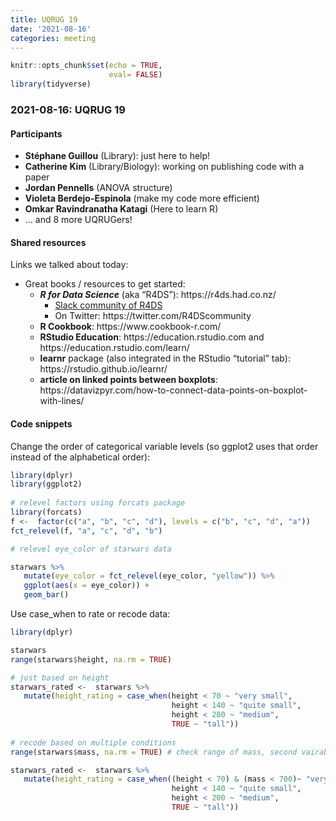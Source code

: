 ```yaml
---
title: UQRUG 19
date: '2021-08-16'
categories: meeting
---
```


```r
knitr::opts_chunk$set(echo = TRUE,
                      eval= FALSE)
library(tidyverse)

```

### 2021-08-16: UQRUG 19

#### Participants

* **Stéphane Guillou** (Library): just here to help!
* **Catherine Kim** (Library/Biology): working on publishing code with a paper
* **Jordan Pennells** (ANOVA structure)
* **Violeta Berdejo-Espinola** (make my code more efficient)
* **Omkar Ravindranatha Katagi** (Here to learn R)
* ... and 8 more UQRUGers!


#### Shared resources

Links we talked about today:

* Great books / resources to get started:
    * ***R for Data Science*** (aka "R4DS"): https://r4ds.had.co.nz/
        * [Slack community of R4DS](https://rfordatascience.slack.com/join/shared_invite/zt-n46lijeb-2RRzQ70U34eH530~PyZsmg#/shared-invite/email)
        * On Twitter: https://twitter.com/R4DScommunity
    * **R Cookbook**: https://www.cookbook-r.com/
    * **RStudio Education**: https://education.rstudio.com and https://education.rstudio.com/learn/
    * **learnr** package (also integrated in the RStudio "tutorial" tab): https://rstudio.github.io/learnr/
    * **article on linked points between boxplots**: https://datavizpyr.com/how-to-connect-data-points-on-boxplot-with-lines/


#### Code snippets

Change the order of categorical variable levels (so ggplot2 uses that order instead of the alphabetical order):


```r
library(dplyr)
library(ggplot2)
                          
# relevel factors using forcats package
library(forcats)
f <-  factor(c("a", "b", "c", "d"), levels = c("b", "c", "d", "a"))
fct_relevel(f, "a", "c", "d", "b")

# relevel eye_color of starwars data

starwars %>% 
   mutate(eye_color = fct_relevel(eye_color, "yellow")) %>% 
   ggplot(aes(x = eye_color)) +
   geom_bar()
```

Use case_when to rate or recode data:


```r
library(dplyr)

starwars
range(starwars$height, na.rm = TRUE)

# just based on height
starwars_rated <-  starwars %>% 
   mutate(height_rating = case_when(height < 70 ~ "very small",
                                    height < 140 ~ "quite small",
                                    height < 200 ~ "medium",
                                    TRUE ~ "tall"))                                       
                                    
# recode based on multiple conditions
range(starwars$mass, na.rm = TRUE) # check range of mass, second vairable to recode by

starwars_rated <-  starwars %>% 
   mutate(height_rating = case_when((height < 70) & (mass < 700)~ "very small and light",
                                    height < 140 ~ "quite small",
                                    height < 200 ~ "medium",
                                    TRUE ~ "tall"))
          
```

